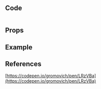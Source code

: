 
## Code

```tsx title="components/Carousel/index.tsx"

```

## Props

## Example

<Codesandbox name="carousel" />

## References

[https://codepen.io/gromovich/pen/LRzVBa](https://codepen.io/gromovich/pen/LRzVBa)
